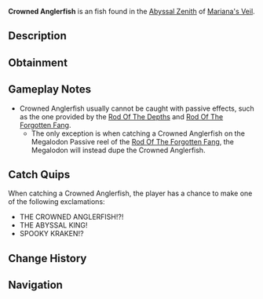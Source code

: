 {{FishInfobox
|image          = Crowned Anglerfish.png
|rarity         = Exotic
|sea            = First Sea
|location       = [[Abyssal Zenith]]
|sublocation    = 
|sources        = Fishing Rod
|nopassive      = 1
|radar_location = 
|prog_speed     = -95
|xp             = 16000
|weather        = Foggy
|time           = Night
|season         = Autumn
|bait           = Truffle Worm
|base_weight    = 18000
|base_value     = 22000
|weight_range   = 10000
|base_chance    = 0.1
|base_resil     = 3
}}
'''Crowned Anglerfish''' is an {{Rarity|Exotic}} fish found in the [[Abyssal Zenith]] of [[Mariana's Veil]].

== Description ==
{{Description|A monstrous kraken-like anglerfish, with a crown shaped lure and teeth as sharper than excalibur. It is said to be the ruler of the abyss.|Bestiary Entry}}

== Obtainment ==
{{Description|Appears during the darkest nights, when the ocean is still.|Bestiary Hint}}
{{Fish Availability|
Mariana's Veil/Abyssal Zenith
|top_rods      = 
Tempest Rod\8449.93\41368.98;
Challenger's Rod\8244.53\41081.81;
Seraphic Rod\6167.31\28710.27;
Summit Rod\5473.37\29125.78;
Abyssal Specter Rod\5274.26\27264.71;
Destiny Rod\462.79\1860.17;
Heaven's Rod\2351.66\9781.44;
Ethereal Prism Rod\5059.79\21972.01;
Rod Of The Depths\-0.43\-4.26;
Rod Of The Zenith\-5.29\-52.91;
Rod Of The Forgotten Fang\2752.51\12918.46;
No-Life Rod\2125.11\10684.93;
Depthseeker Rod\1344.65\7226.98;
Rod Of The Exalted One\695.74\3137.71;
Steady Rod\13.18\76.32;
Avalanche Rod\-0.36\-3.6;
Volcanic Rod\-0.48\-4.8;
Zeus Rod\-0.8\-8.01
|recommended   = Challenger's Rod
}}

== Gameplay Notes ==
* Crowned Anglerfish usually cannot be caught with passive effects, such as the one provided by the [[Rod Of The Depths]] and [[Rod Of The Forgotten Fang]].
** The only exception is when catching a Crowned Anglerfish on the Megalodon Passive reel of the [[Rod Of The Forgotten Fang]], the Megalodon will instead dupe the Crowned Anglerfish.

== Catch Quips ==
When catching a Crowned Anglerfish, the player has a chance to make one of the following exclamations:
* THE CROWNED ANGLERFISH!?!
* THE ABYSSAL KING!
* SPOOKY KRAKEN!?

== Change History ==
{{Change History|{{subst:Current Version}}}}

== Navigation ==
{{Fish Navbox|Abyssal Zenith}}